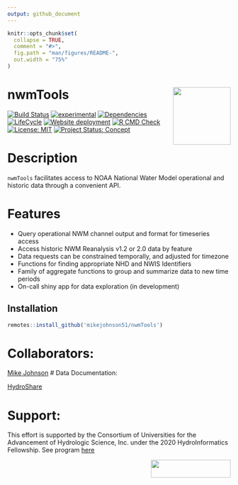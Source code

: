 ```yaml
---
output: github_document
---
```


<!-- README.md is generated from README.Rmd. Please edit that file -->

```r
knitr::opts_chunk$set(
  collapse = TRUE,
  comment = "#>",
  fig.path = "man/figures/README-",
  out.width = "75%"
)
```

# nwmTools <img src="man/figures/logo.png" width=130 height = 130 align="right" />

<!-- badges: start -->
[![Build Status](https://travis-ci.org/mikejohnson51/nwmHistoric.svg?branch=master)](https://travis-ci.org/mikejohnson51/nwmHistoric)
[![experimental](http://badges.github.io/stability-badges/dist/experimental.svg)](http://github.com/badges/stability-badges)
[![Dependencies](https://img.shields.io/badge/dependencies-9/33-orange?style=flat)](#)
[![LifeCycle](man/figures/lifecycle/lifecycle-experimental.svg)](https://lifecycle.r-lib.org/articles/stages.html#experimental)
[![Website deployment](https://github.com/mikejohnson51/nwmTools/actions/workflows/pkgdown.yaml/badge.svg)](https://github.com/mikejohnson51/nwmTools/actions/workflows/pkgdown.yaml)
[![R CMD Check](https://github.com/mikejohnson51/nwmTools/actions/workflows/R-CMD-check.yaml/badge.svg)](https://github.com/mikejohnson51/nwmTools/actions/workflows/R-CMD-check.yaml)
[![License: MIT](https://img.shields.io/badge/License-MIT-yellow.svg)](https://choosealicense.com/licenses/mit/)
[![Project Status: Concept](https://www.repostatus.org/badges/latest/concept.svg)](https://www.repostatus.org/#concept)
<!-- badges: end -->

# Description

`nwmTools` facilitates access to NOAA National Water Model operational and historic data through a convenient API.

# Features

 * Query operational NWM channel output and format for timeseries access
 * Access historic NWM Reanalysis v1.2 or 2.0 data by feature 
 * Data requests can be constrained temporally, and adjusted for timezone
 * Functions for finding appropriate NHD and NWIS Identifiers
 * Family of aggregate functions to group and summarize data to new time periods
 * On-call shiny app for data exploration (in development)
 
## Installation

```r
remotes::install_github('mikejohnson51/nwmTools')
```


# Collaborators:

[Mike Johnson](https://mikejohnson51.github.io/) 
# Data Documentation:

[HydroShare](https://www.hydroshare.org/resource/89b0952512dd4b378dc5be8d2093310f/)

# Support:

This effort is supported by the Consortium of Universities for the Advancement of Hydrologic Science, Inc. under the 2020 HydroInformatics Fellowship. See program [here](https://www.cuahsi.org/data-models/hydroinformatics-innovation-fellowship/)

 <img src="man/figures/cuahsi-logo.png" width=180 height = 40 align="right" />
